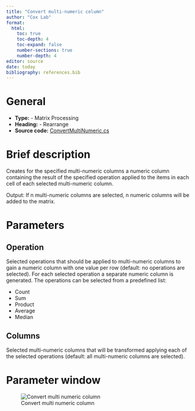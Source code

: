 ```yaml
---
title: "Convert multi-numeric column"
author: "Cox Lab"
format: 
  html:
    toc: true
    toc-depth: 4
    toc-expand: false
    number-sections: true
    number-depth: 4
editor: source
date: today
bibliography: references.bib
---
```


# General

-   **Type:** - Matrix Processing
-   **Heading:** - Rearrange
-   **Source code:** [ConvertMultiNumeric.cs](https://github.com/JurgenCox/perseus-plugins/blob/master/PerseusPluginLib/Rearrange/ConvertMultiNumeric.cs)

# Brief description

Creates for the specified multi-numeric columns a numeric column containing the result of the specified operation applied to the items in each cell of each selected multi-numeric column.

Output: If n multi-numeric columns are selected, n numeric columns will be added to the matrix.

```{=html}
<!-- This comment and the line above it must be preserved when editing this file!
The recommended sections are these, but they may be changed on a case by case basis.
===== Detailed description =====
===== Parameters =====
===== Theoretical background =====
===== Examples =====
Make changes only below this line! -->
```
# Parameters

## Operation

Selected operations that should be applied to multi-numeric columns to gain a numeric column with one value per row (default: no operations are selected). For each selected operation a separate numeric column is generated. The operations can be selected from a predefined list:

-   Count
-   Sum
-   Product
-   Average
-   Median

## Columns

Selected multi-numeric columns that will be transformed applying each of the selected operations (default: all multi-numeric columns are selected).

# Parameter window

![Convert multi numeric column](images/rearrange-convert_multi-numeric_column-edited.png)
